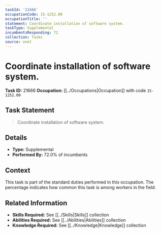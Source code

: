 ```yaml
---
taskId: '21666'
occupationCode: 15-1252.00
occupationTitle: ''
statement: Coordinate installation of software system.
taskType: Supplemental
incumbentsResponding: 72
collection: Tasks
source: onet
---
```

# Coordinate installation of software system.

**Task ID:** 21666
**Occupation:** [[../Occupations|Occupation]] with code `15-1252.00`

## Task Statement

> Coordinate installation of software system.

## Details

- **Type:** Supplemental
- **Performed By:** 72.0% of incumbents

## Context

This task is part of the standard duties performed in this occupation. The percentage indicates how common this task is among workers in the field.

## Related Information

- **Skills Required:** See [[../Skills|Skills]] collection
- **Abilities Required:** See [[../Abilities|Abilities]] collection
- **Knowledge Required:** See [[../Knowledge|Knowledge]] collection

